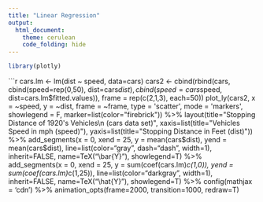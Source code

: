 ```yaml
---
title: "Linear Regression"
output: 
  html_document:
    theme: cerulean
    code_folding: hide
---
```


```r
library(plotly)
```

```r
cars.lm <- lm(dist ~ speed, data=cars)
cars2 <- cbind(rbind(cars, 
                     cbind(speed=rep(0,50), dist=cars$dist),
                     cbind(speed=cars$speed, dist=cars.lm$fitted.values)),
               frame = rep(c(2,1,3), each=50))
plot_ly(cars2,
        x = ~speed,
        y = ~dist,
        frame = ~frame,
        type = 'scatter',
        mode = 'markers',
        showlegend = F,
        marker=list(color="firebrick")) %>%
  layout(title="Stopping Distance of 1920's Vehicles\n (cars data set)",
         xaxis=list(title="Vehicles Speed in mph (speed)"),
         yaxis=list(title="Stopping Distance in Feet (dist)")) %>%
  add_segments(x = 0, xend = 25, y = mean(cars$dist), yend = mean(cars$dist), line=list(color="gray", dash="dash", width=1), inherit=FALSE, name=TeX("\\bar{Y}"), showlegend=T) %>%
  add_segments(x = 0, xend = 25, y = sum(coef(cars.lm)*c(1,0)), yend = sum(coef(cars.lm)*c(1,25)), line=list(color="darkgray", width=1), inherit=FALSE, name=TeX("\\hat{Y}"), showlegend=T) %>%
  config(mathjax = 'cdn') %>%
  animation_opts(frame=2000, transition=1000, redraw=T)



